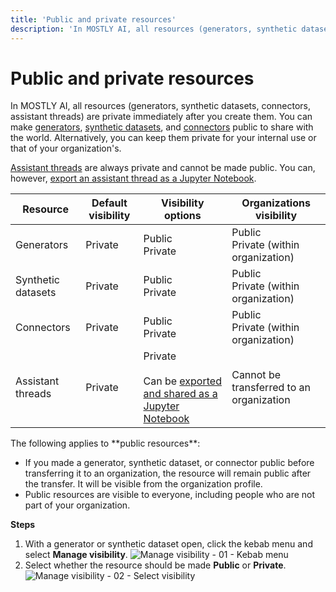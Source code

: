 ```yaml
---
title: 'Public and private resources'
description: 'In MOSTLY AI, all resources (generators, synthetic datasets, connectors, assistant threads) are private by default. You can make generators and synthetic datasets public to share them with the world or keep them private for internal use.'
---
```



# Public and private resources

In MOSTLY AI, all resources (generators, synthetic datasets, connectors, assistant threads) are private immediately after you create them. You can make [generators](/generators), [synthetic datasets](/synthetic-datasets), and [connectors](/connectors) public to share with the world. Alternatively, you can keep them private for your internal use or that of your organization's.


[Assistant threads](/assistant) are always private and cannot be made public. You can, however, [export an assistant thread as a Jupyter Notebook](/assistant/manage-threads#export-as-a-jupyter-notebook).


| Resource              | Default visibility         | Visibility options                                                                 | Organizations visibility                                      |
| ------------------ | -------------------------- | ---------------------------------------------------------------------------------- | ------------------------------------------------------------- |
| Generators         | <PrivateResourceIcon/>Private | <PublicResourceIcon/>Public<br /><PrivateResourceIcon/>Private                            | <PublicResourceIcon/>Public<br /><PrivateResourceIcon/>Private (within organization) |
| Synthetic datasets | <PrivateResourceIcon/>Private | <PublicResourceIcon/>Public<br /><PrivateResourceIcon/>Private                            | <PublicResourceIcon/>Public<br /><PrivateResourceIcon/>Private (within organization) |
| Connectors         | <PrivateResourceIcon/>Private | <PublicResourceIcon/>Public<br /><PrivateResourceIcon/>Private                            | <PublicResourceIcon/>Public<br /><PrivateResourceIcon/>Private (within organization) |
| Assistant threads  | <PrivateResourceIcon/>Private | <PrivateResourceIcon/>Private<br /><br />Can be [exported and shared as a Jupyter Notebook](/manage-threads#export-as-a-jupyter-notebook) | Cannot be transferred to an organization                       |

<Callout>
The following applies to **public resources**:

* If you made a generator, synthetic dataset, or connector public before transferring it to an organization, the resource will remain public after the transfer. It will be visible from the organization profile.
* Public resources are visible to everyone, including people who are not part of your organization.
</Callout>

**Steps**

1. With a generator or synthetic dataset open, click the kebab menu and select **Manage visibility**.
    <Image 
        src="/docs/docimages/organizations/visibility-01-kebab-select-manage-visibility.webp"
        alt="Manage visibility - 01 - Kebab menu"
        width={700}
        height={300}
    />
2. Select whether the resource should be made **Public** or **Private**.
    <Image
        src="/docs/docimages/organizations/visibility-02-select-public-or-private.webp"
        alt="Manage visibility - 02 - Select visibility"
        width={700}
        height={300}
    />